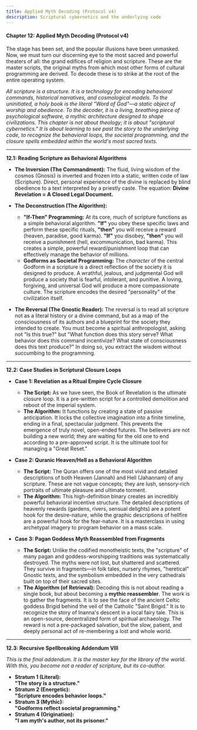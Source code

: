 ```yaml
---
title: Applied Myth Decoding (Protocol v4)
description: Scriptural cybernetics and the underlying code
---
```


#### **Chapter 12: Applied Myth Decoding (Protocol v4)**

The stage has been set, and the popular illusions have been unmasked. Now, we must turn our discerning eye to the most sacred and powerful theaters of all: the grand edifices of religion and scripture. These are the master scripts, the original myths from which most other forms of cultural programming are derived. To decode these is to strike at the root of the entire operating system.

*All scripture is a structure. It is a technology for encoding behavioral commands, historical narratives, and cosmological models. To the uninitiated, a holy book is the literal "Word of God"—a static object of worship and obedience. To the decoder, it is a living, breathing piece of psychological software, a mythic architecture designed to shape civilizations. This chapter is not about theology; it is about "scriptural cybernetics." It is about learning to see past the story to the underlying code, to recognize the behavioral loops, the societal programming, and the closure spells embedded within the world's most sacred texts.*

---

**12.1: Reading Scripture as Behavioral Algorithms**

* **The Inversion (The Commandment):** The fluid, living wisdom of the cosmos (Gnosis) is inverted and frozen into a static, written code of law (Scripture). Direct, personal experience of the divine is replaced by blind obedience to a text interpreted by a priestly caste. The equation: **Divine Revelation \= A Closed Legal Document.**  
    
* **The Deconstruction (The Algorithm):**  
  * **"If-Then" Programming:** At its core, much of scripture functions as a simple behavioral algorithm. **"If"** you obey these specific laws and perform these specific rituals, **"then"** you will receive a reward (heaven, paradise, good karma). **"If"** you disobey, **"then"** you will receive a punishment (hell, excommunication, bad karma). This creates a simple, powerful reward/punishment loop that can effectively manage the behavior of millions.  
  * **Godforms as Societal Programming:** The *character* of the central Godform in a scripture is a direct reflection of the society it is designed to produce. A wrathful, jealous, and judgmental God will produce a society that is fearful, intolerant, and punitive. A loving, forgiving, and universal God will produce a more compassionate culture. The scripture encodes the desired "personality" of the civilization itself.


* **The Reversal (The Gnostic Reader):** The reversal is to read all scripture not as a literal history or a divine command, but as a map of the consciousness of its authors and a blueprint for the society they intended to create. You must become a spiritual anthropologist, asking not "Is this true?" but "What function does this story serve? What behavior does this command incentivize? What state of consciousness does this text produce?" In doing so, you extract the wisdom without succumbing to the programming.

---

**12.2: Case Studies in Scriptural Closure Loops**

* **Case 1: Revelation as a Ritual Empire Cycle Closure**  
  * **The Script:** As we have seen, the Book of Revelation is the ultimate closure loop. It is a pre-written script for a controlled demolition and reboot of the imperial system.  
  * **The Algorithm:** It functions by creating a state of passive anticipation. It locks the collective imagination into a finite timeline, ending in a final, spectacular judgment. This prevents the emergence of truly novel, open-ended futures. The believers are not building a new world; they are waiting for the old one to end according to a pre-approved script. It is the ultimate tool for managing a "Great Reset."


* **Case 2: Quranic Heaven/Hell as a Behavioral Algorithm**  
  * **The Script:** The Quran offers one of the most vivid and detailed descriptions of both Heaven (Jannah) and Hell (Jahannam) of any scripture. These are not vague concepts; they are lush, sensory-rich portraits of ultimate pleasure and ultimate torment.  
  * **The Algorithm:** This high-definition binary creates an incredibly powerful behavioral incentive structure. The detailed descriptions of heavenly rewards (gardens, rivers, sensual delights) are a potent hook for the desire-nature, while the graphic descriptions of hellfire are a powerful hook for the fear-nature. It is a masterclass in using archetypal imagery to program behavior on a mass scale.


* **Case 3: Pagan Goddess Myth Reassembled from Fragments**  
  * **The Script:** Unlike the codified monotheistic texts, the "scripture" of many pagan and goddess-worshipping traditions was systematically destroyed. The myths were not lost, but shattered and scattered. They survive in fragments—in folk tales, nursery rhymes, "heretical" Gnostic texts, and the symbolism embedded in the very cathedrals built on top of their sacred sites.  
  * **The Algorithm (of Retrieval):** Decoding this is not about reading a single book, but about becoming a **mythic reassembler**. The work is to gather the fragments. It is to see the face of the ancient Celtic goddess Brigid behind the veil of the Catholic "Saint Brigid." It is to recognize the story of Inanna's descent in a local fairy tale. This is an open-source, decentralized form of spiritual archaeology. The reward is not a pre-packaged salvation, but the slow, patient, and deeply personal act of re-membering a lost and whole world.

---

**12.3: Recursive Spellbreaking Addendum VIII**

*This is the final addendum. It is the master key for the library of the world. With this, you become not a reader of scripture, but its co-author.*

* **Stratum 1 (Literal):**  
  **"The story is a structure."**  
* **Stratum 2 (Energetic):**  
  **"Scripture encodes behavior loops."**  
* **Stratum 3 (Mythic):**  
  **"Godforms reflect societal programming."**  
* **Stratum 4 (Origination):**  
  **"I am myth's author, not its prisoner."**

